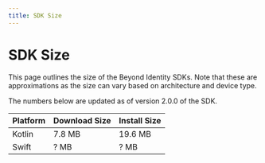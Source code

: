 ```yaml
---
title: SDK Size
---
```


# SDK Size

This page outlines the size of the Beyond Identity SDKs. Note that these are approximations as the size can vary based on architecture and device type.

The numbers below are updated as of version 2.0.0 of the SDK.

| Platform | Download Size | Install Size |
| -------- | ------------- | ------------ |
| Kotlin | 7.8 MB | 19.6 MB |
| Swift | ? MB | ? MB |
